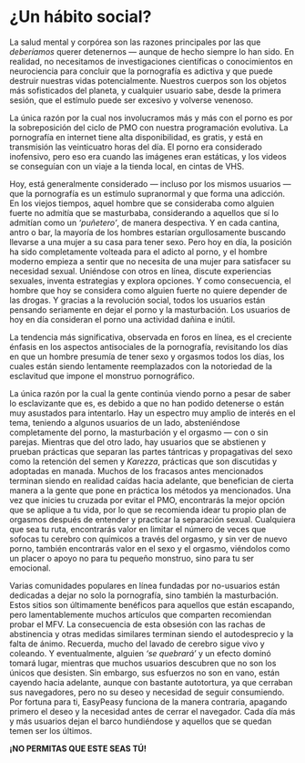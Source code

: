 # ¿Un hábito social? {#un-habito-social}

La salud mental y corpórea son las razones principales por las que _deberíamos_ querer detenernos — aunque de hecho siempre lo han sido. En realidad, no necesitamos de investigaciones científicas o conocimientos en neurociencia para concluir que la pornografía es adictiva y que puede destruir nuestras vidas potencialmente. Nuestros cuerpos son los objetos más sofisticados del planeta, y cualquier usuario sabe, desde la primera sesión, que el estímulo puede ser excesivo y volverse venenoso.

La única razón por la cual nos involucramos más y más con el porno es por la sobreposición del ciclo de PMO con nuestra programación evolutiva. La pornografía en internet tiene alta disponibilidad, es gratis, y está en transmisión las veinticuatro horas del día. El porno era considerado inofensivo, pero eso era cuando las imágenes eran estáticas, y los videos se conseguían con un viaje a la tienda local, en cintas de VHS.

Hoy, está generalmente considerado — incluso por los mismos usuarios — que la pornografía es un estímulo supranormal y que forma una adicción. En los viejos tiempos, aquel hombre que se consideraba como alguien fuerte no admitía que se masturbaba, considerando a aquellos que sí lo admitían como un _'puñetero'_, de manera despectiva. Y en cada cantina, antro o bar, la mayoría de los hombres estarían orgullosamente buscando llevarse a una mujer a su casa para tener sexo. Pero hoy en día, la posición ha sido completamente volteada para el adicto al porno, y el hombre moderno empieza a sentir que no necesita de una mujer para satisfacer su necesidad sexual. Uniéndose con otros en línea, discute experiencias sexuales, inventa estrategias y explora opciones. Y como consecuencia, el hombre que hoy se considera como alguien fuerte no quiere depender de las drogas. Y gracias a la revolución social, todos los usuarios están pensando seriamente en dejar el porno y la masturbación. Los usuarios de hoy en día consideran el porno una actividad dañina e inútil.

La tendencia más significativa, observada en foros en línea, es el creciente énfasis en los aspectos antisociales de la pornografía, revisitando los días en que un hombre presumía de tener sexo y orgasmos todos los días, los cuales están siendo lentamente reemplazados con la notoriedad de la esclavitud que impone el monstruo pornográfico.

La única razón por la cual la gente continúa viendo porno a pesar de saber lo esclavizante que es, es debido a que no han podido detenerse o están muy asustados para intentarlo. Hay un espectro muy amplio de interés en el tema, teniendo a algunos usuarios de un lado, absteniéndose completamente del porno, la masturbación y el orgasmo — con o sin parejas. Mientras que del otro lado, hay usuarios que se abstienen y prueban prácticas que separan las partes tántricas y propagativas del sexo como la retención del semen y _Karezza_, prácticas que son discutidas y adoptadas en manada. Muchos de los fracasos antes mencionados terminan siendo en realidad caídas hacia adelante, que benefician de cierta manera a la gente que pone en práctica los métodos ya mencionados. Una vez que inicies tu cruzada por evitar el PMO, encontrarás la mejor opción que se aplique a tu vida, por lo que se recomienda idear tu propio plan de orgasmos después de entender y practicar la separación sexual. Cualquiera que sea tu ruta, encontrarás valor en limitar el número de veces que sofocas tu cerebro con químicos a través del orgasmo, y sin ver de nuevo porno, también encontrarás valor en el sexo y el orgasmo, viéndolos como un placer o apoyo no para tu pequeño monstruo, sino para tu ser emocional.

Varias comunidades populares en línea fundadas por no-usuarios están dedicadas a dejar no solo la pornografía, sino también la masturbación. Estos sitios son últimamente benéficos para aquellos que están escapando, pero lamentablemente muchos artículos que comparten recomiendan probar el MFV. La consecuencia de esta obsesión con las rachas de abstinencia y otras medidas similares terminan siendo el autodesprecio y la falta de ánimo. Recuerda, mucho del lavado de cerebro sigue vivo y coleando. Y eventualmente, alguien _'se quebrará'_ y un efecto dominó tomará lugar, mientras que muchos usuarios descubren que no son los únicos que desisten. Sin embargo, sus esfuerzos no son en vano, están cayendo hacia adelante, aunque con bastante autotortura, ya que cerraban sus navegadores, pero no su deseo y necesidad de seguir consumiendo. Por fortuna para ti, EasyPeasy funciona de la manera contraria, apagando primero el deseo y la necesidad antes de cerrar el navegador. Cada día más y más usuarios dejan el barco hundiéndose y aquellos que se quedan temen ser los últimos.

**¡NO PERMITAS QUE ESTE SEAS TÚ!**
